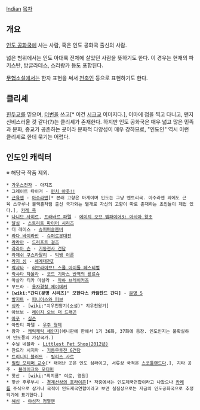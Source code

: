 [[인디언|Indian]]
[[목차]]
== 개요 ==
[[인도 공화국]]에 사는 사람, 혹은 인도 공화국 출신의 사람.

넓은 범위에서는 인도 아대륙 전체에 살았던 사람을 뜻하기도 한다. 이 경우는 현재의 파키스탄, 방글라데스, 스리랑카 등도 포함된다.

[[무협소설]]에서는 한자 표현을 써서 [[천축]]인 등으로 표현하기도 한다.

== 클리셰 ==
[[힌두교]]를 믿으며, [[터번]]을 쓰고[* 이건 [[시크교]] 이미지다.], 이마에 점을 찍고 다니고, 왠지 신비스러울 것 같다(?)는 클리셰가 존재한다. 하지만 인도 공화국은 매우 넓고 많은 민족과 문화, 종교가 공존하는 곳이라 문화적 다양성이 매우 강하므로, "인도인" 역시 이런 클리셰로 한데 묶기는 어렵다.

== 인도인 캐릭터 ==
※ 해당국 작품 제외.

 * [[가우스전자]] - 아지즈
 * 그레이트 타이거 - [[펀치 아웃!!]]
 * [[근육맨]] - [[아수라맨]][* 본래 고향은 마계이며 인도는 그냥 엔트리국. 아수라맨 외에도 근육 스구루나 블랙홀처럼 출신 국가와는 별개로 자신의 고향이 따로 존재하는 초인들이 제법 있다.], [[카레 쿡]]
 * [[나니브 사히르]], [[프라바르 파텔]] - [[에이지 오브 엠파이어3: 아시아 왕조]]
 * [[달심]] - [[스트리트 파이터 시리즈]]
 * 더 레이스 - [[슈퍼머슬봄버]]
 * [[라다 바이라반]] - [[슈퍼로봇대전]]
 * [[라라아]] - [[드리프트 걸즈]]
 * [[라라아 슨]] - [[기동전사 건담]]
 * [[라제쉬 쿠스라팔리]] - [[빅뱅 이론]]
 * [[라지 싱]] - [[세계대전Z]]
 * [[락샤타(러브라이브! 스쿨 아이돌 페스티벌)|락샤타]] - [[러브라이브! 스쿨 아이돌 페스티벌]]
 * [[락샤타 챠울라]] - [[코드 기아스 반역의 를르슈]]
 * 마살라 티카 마살라 - [[마하 브레이커즈]]
 * 무드라 - [[용자경찰 제이데커]]
 * '''[wiki:"간디(문명 시리즈)" 모한다스 카람찬드 간디]''' - [[문명 5]]
 * [[발지트]] - [[피니어스와 퍼브]]
 * [[싱카]] - [wiki:"치우천왕기(소설)" 치우천왕기]
 * 아브보 - [[레이지 오브 더 드래곤]]
 * [[아푸]] - [[심슨]]
 * 아만티 파텔 - [[우주 형제]]
 * 왕자 - [[캐릭캐릭 체인지]](애니판에 한해서 1기 36화, 37화에 등장. 인도인지는 불확실하며 인도풍의 가상국가.)
 * 수닐 네블라 - [[Littlest Pet Shop(2012년)]]
 * 찬드라 시지마 - [[기동무투전 G건담]]
 * [[트리니티 블러드]] - [[릴리스 사르]]
 * [[필립 모티머 교수]][* 태어난 곳은 인도 심라이고, 서류상 국적은 [[스코틀랜드]]다.], 지타 공주 - [[블레이크와 모티머]]
 * 핫산 - [wiki:"최지룡" 여로, 염원]
 * 핫산 후루부시 - [[경계선상의 호라이즌]][* 작중에서는 인도제국연합이라고 나왔으나 [[카레]]를 주식으로 삼거나 국적이 인도제국연합이라고 보면 실질상으로는 지금의 인도공화국으로 추정되기에 표기한다.]
 * [[해심]] - [[야심작 정열맨]]
